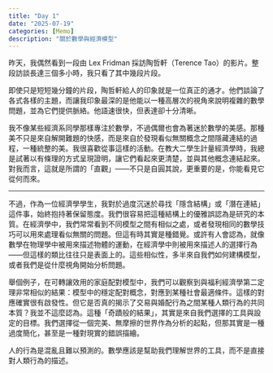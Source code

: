 ```yaml
---
title: "Day 1"
date: "2025-07-19"
categories: [Memo]
description: "關於數學與經濟模型"
---
```


昨天，我偶然看到一段由 Lex Fridman 採訪陶哲軒（Terence Tao）的影片。整段訪談長達三個多小時，我只看了其中幾段片段。

即使只是短短幾分鐘的片段，陶哲軒給人的印象就是一位真正的通才。他們談論了各式各樣的主題，而讓我印象最深的是他能以一種高層次的視角來說明複雜的數學問題，並為它們提供脈絡。他語速很快，但表達卻十分清晰。

我不像某些經濟系同學那樣專注於數學，不過偶爾也會為著迷於數學的美感。那種美不只是來自解開難題的快感，而是來自於發現看似無關概念之間隱藏連結的過程，一種統整的美。我很喜歡從事這樣的活動。在教大二學生計量經濟學時，我總是試著以有條理的方式呈現證明，讓它們看起來更清楚，並與其他概念連結起來。對我而言，這就是所謂的「直觀」——不只是自圓其說，更重要的是，你能看見它從何而來。

------------------------------------------------------------------------

不過，作為一位經濟學學生，我對於過度沉迷於尋找「隱含結構」或「潛在連結」這件事，始終抱持著保留態度。我們很容易把這種結構上的優雅誤認為是研究的本質。在經濟學中，我們常常看到不同模型之間有相似之處，或者發現相同的數學技巧可以用來處理看似無關的問題。但這有時其實是種錯覺。或許有人會認為，就像數學在物理學中被用來描述物體的運動，在經濟學中則被用來描述人的選擇行為——但這樣的類比往往只是表面上的。這些相似性，多半來自我們如何建構模型，或者我們是從什麼視角開始分析問題。

舉個例子，在可轉讓效用的家庭配對模型中，我們可以觀察到與福利經濟學第二定理非常相似的結果：模型中的穩定配對概念，對應到某種社會最適條件。這樣的對應確實很有啟發性。但它是否真的揭示了交易與婚配行為之間某種人類行為的共同本質？我並不這麼認為。這種「奇蹟般的結果」，其實是來自我們選擇的工具與設定的目標。我們選擇從一個完美、無摩擦的世界作為分析的起點，但那其實是一種過度簡化，甚至是一種對現實的錯誤描繪。

人的行為是混亂且難以預測的。數學應該是幫助我們理解世界的工具，而不是直接對人類行為的描述。
